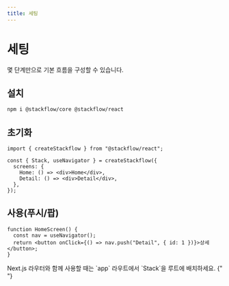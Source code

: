 ```yaml
---
title: 세팅
---
```



# 세팅

<Callout emoji="⚙️">몇 단계만으로 기본 흐름을 구성할 수 있습니다.</Callout>

## 설치

```bash
npm i @stackflow/core @stackflow/react
```

## 초기화

```tsx
import { createStackflow } from "@stackflow/react";

const { Stack, useNavigator } = createStackflow({
  screens: {
    Home: () => <div>Home</div>,
    Detail: () => <div>Detail</div>,
  },
});
```

## 사용(푸시/팝)

```tsx
function HomeScreen() {
  const nav = useNavigator();
  return <button onClick={() => nav.push("Detail", { id: 1 })}>상세</button>;
}
```

<Callout type="info" emoji="🧭">
  Next.js 라우터와 함께 사용할 때는 `app` 라우트에서 `Stack`을 루트에
  배치하세요.
</Callout>{" "}
